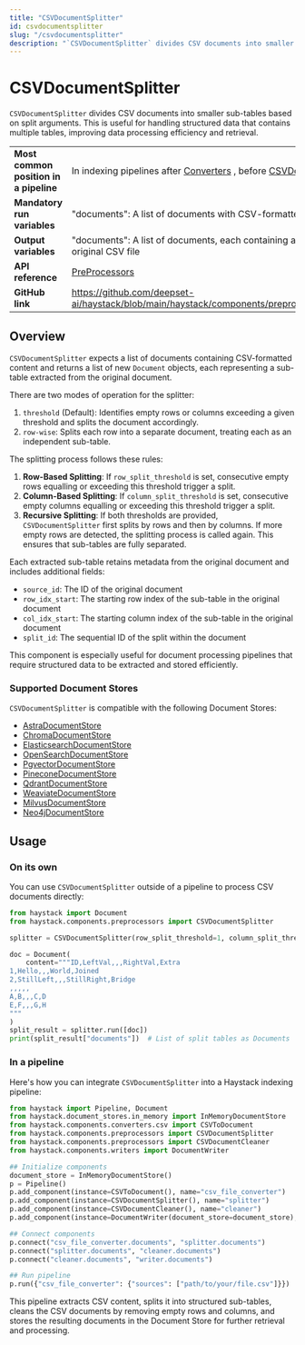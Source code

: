 ```yaml
---
title: "CSVDocumentSplitter"
id: csvdocumentsplitter
slug: "/csvdocumentsplitter"
description: "`CSVDocumentSplitter` divides CSV documents into smaller sub-tables based on split arguments. This is useful for handling structured data that contains multiple tables, improving data processing efficiency and retrieval."
---
```


# CSVDocumentSplitter

`CSVDocumentSplitter` divides CSV documents into smaller sub-tables based on split arguments. This is useful for handling structured data that contains multiple tables, improving data processing efficiency and retrieval.

|  |  |
| --- | --- |
| **Most common position in a pipeline** | In indexing pipelines after [Converters](https://docs.haystack.deepset.ai/docs/pipeline-components/converters.mdx) , before [CSVDocumentCleaner](csvdocumentcleaner.mdx) |
| **Mandatory run variables**            | "documents": A list of documents with CSV-formatted content                                                                                      |
| **Output variables**                   | "documents": A list of documents, each containing a sub-table extracted from the original CSV file                                               |
| **API reference**                      | [PreProcessors](/reference/preprocessors-api)                                                                                                           |
| **GitHub link**                        | https://github.com/deepset-ai/haystack/blob/main/haystack/components/preprocessors/csv_document_splitter.py                                    |

## Overview

`CSVDocumentSplitter` expects a list of documents containing CSV-formatted content and returns a list of new `Document` objects, each representing a sub-table extracted from the original document.

There are two modes of operation for the splitter:

1. `threshold` (Default): Identifies empty rows or columns exceeding a given threshold and splits the document accordingly.
2. `row-wise`: Splits each row into a separate document, treating each as an independent sub-table.

The splitting process follows these rules:

1. **Row-Based Splitting**: If `row_split_threshold` is set, consecutive empty rows equalling or exceeding this threshold trigger a split.
2. **Column-Based Splitting**: If `column_split_threshold` is set, consecutive empty columns equalling or exceeding this threshold trigger a split.
3. **Recursive Splitting**: If both thresholds are provided, `CSVDocumentSplitter` first splits by rows and then by columns. If more empty rows are detected, the splitting process is called again. This ensures that sub-tables are fully separated.

Each extracted sub-table retains metadata from the original document and includes additional fields:

- `source_id`: The ID of the original document
- `row_idx_start`: The starting row index of the sub-table in the original document
- `col_idx_start`: The starting column index of the sub-table in the original document
- `split_id`: The sequential ID of the split within the document

This component is especially useful for document processing pipelines that require structured data to be extracted and stored efficiently.

### Supported Document Stores

`CSVDocumentSplitter` is compatible with the following Document Stores:

- [AstraDocumentStore](../../document-stores/astradocumentstore.mdx)
- [ChromaDocumentStore](../../document-stores/chromadocumentstore.mdx)
- [ElasticsearchDocumentStore](../../document-stores/elasticsearch-document-store.mdx)
- [OpenSearchDocumentStore](../../document-stores/opensearch-document-store.mdx)
- [PgvectorDocumentStore](../../document-stores/pgvectordocumentstore.mdx)
- [PineconeDocumentStore](../../document-stores/pinecone-document-store.mdx)
- [QdrantDocumentStore](../../document-stores/qdrant-document-store.mdx)
- [WeaviateDocumentStore](../../document-stores/weaviatedocumentstore.mdx)
- [MilvusDocumentStore](https://haystack.deepset.ai/integrations/milvus-document-store)
- [Neo4jDocumentStore](https://haystack.deepset.ai/integrations/neo4j-document-store)

## Usage

### On its own

You can use `CSVDocumentSplitter` outside of a pipeline to process CSV documents directly:

```python
from haystack import Document
from haystack.components.preprocessors import CSVDocumentSplitter

splitter = CSVDocumentSplitter(row_split_threshold=1, column_split_threshold=1)

doc = Document(
    content="""ID,LeftVal,,,RightVal,Extra
1,Hello,,,World,Joined
2,StillLeft,,,StillRight,Bridge
,,,,,
A,B,,,C,D
E,F,,,G,H
"""
)
split_result = splitter.run([doc])
print(split_result["documents"])  # List of split tables as Documents
```

### In a pipeline

Here's how you can integrate `CSVDocumentSplitter` into a Haystack indexing pipeline:

```python
from haystack import Pipeline, Document
from haystack.document_stores.in_memory import InMemoryDocumentStore
from haystack.components.converters.csv import CSVToDocument
from haystack.components.preprocessors import CSVDocumentSplitter
from haystack.components.preprocessors import CSVDocumentCleaner
from haystack.components.writers import DocumentWriter

## Initialize components
document_store = InMemoryDocumentStore()
p = Pipeline()
p.add_component(instance=CSVToDocument(), name="csv_file_converter")
p.add_component(instance=CSVDocumentSplitter(), name="splitter")
p.add_component(instance=CSVDocumentCleaner(), name="cleaner")
p.add_component(instance=DocumentWriter(document_store=document_store), name="writer")

## Connect components
p.connect("csv_file_converter.documents", "splitter.documents")
p.connect("splitter.documents", "cleaner.documents")
p.connect("cleaner.documents", "writer.documents")

## Run pipeline
p.run({"csv_file_converter": {"sources": ["path/to/your/file.csv"]}})
```

This pipeline extracts CSV content, splits it into structured sub-tables, cleans the CSV documents by removing empty rows and columns, and stores the resulting documents in the Document Store for further retrieval and processing.
